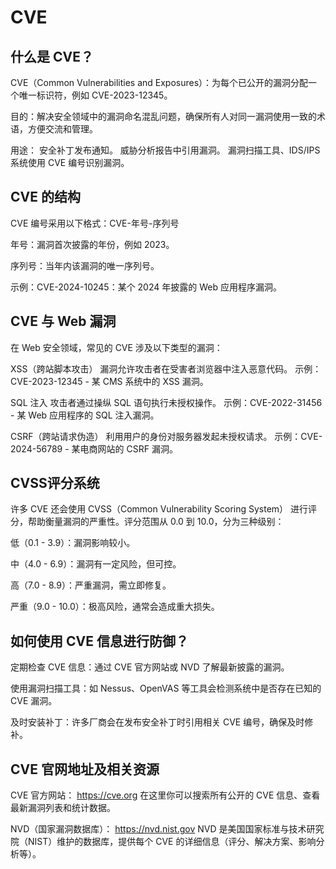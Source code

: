 
# CVE

## 什么是 CVE？

CVE（Common Vulnerabilities and Exposures）：为每个已公开的漏洞分配一个唯一标识符，例如 CVE-2023-12345。

目的：解决安全领域中的漏洞命名混乱问题，确保所有人对同一漏洞使用一致的术语，方便交流和管理。

用途：
安全补丁发布通知。
威胁分析报告中引用漏洞。
漏洞扫描工具、IDS/IPS 系统使用 CVE 编号识别漏洞。

## CVE 的结构

CVE 编号采用以下格式：CVE-年号-序列号

年号：漏洞首次披露的年份，例如 2023。

序列号：当年内该漏洞的唯一序列号。

示例：CVE-2024-10245：某个 2024 年披露的 Web 应用程序漏洞。

## CVE 与 Web 漏洞

在 Web 安全领域，常见的 CVE 涉及以下类型的漏洞：

XSS（跨站脚本攻击）
漏洞允许攻击者在受害者浏览器中注入恶意代码。
示例：CVE-2023-12345 - 某 CMS 系统中的 XSS 漏洞。

SQL 注入
攻击者通过操纵 SQL 语句执行未授权操作。
示例：CVE-2022-31456 - 某 Web 应用程序的 SQL 注入漏洞。

CSRF（跨站请求伪造）
利用用户的身份对服务器发起未授权请求。
示例：CVE-2024-56789 - 某电商网站的 CSRF 漏洞。

## CVSS评分系统

许多 CVE 还会使用 CVSS（Common Vulnerability Scoring System） 进行评分，帮助衡量漏洞的严重性。评分范围从 0.0 到 10.0，分为三种级别：

低（0.1 - 3.9）：漏洞影响较小。

中（4.0 - 6.9）：漏洞有一定风险，但可控。

高（7.0 - 8.9）：严重漏洞，需立即修复。

严重（9.0 - 10.0）：极高风险，通常会造成重大损失。

## 如何使用 CVE 信息进行防御？

定期检查 CVE 信息：通过 CVE 官方网站或 NVD 了解最新披露的漏洞。

使用漏洞扫描工具：如 Nessus、OpenVAS 等工具会检测系统中是否存在已知的 CVE 漏洞。

及时安装补丁：许多厂商会在发布安全补丁时引用相关 CVE 编号，确保及时修补。

## CVE 官网地址及相关资源

CVE 官方网站：
https://cve.org
在这里你可以搜索所有公开的 CVE 信息、查看最新漏洞列表和统计数据。

NVD（国家漏洞数据库）：
https://nvd.nist.gov
NVD 是美国国家标准与技术研究院（NIST）维护的数据库，提供每个 CVE 的详细信息（评分、解决方案、影响分析等）。


